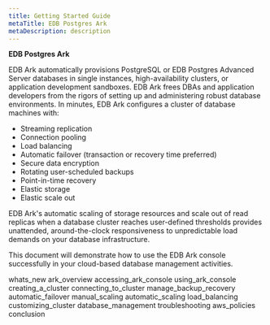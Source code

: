 ```yaml
---
title: Getting Started Guide
metaTitle: EDB Postgres Ark
metaDescription: description
---
```


**EDB Postgres Ark**

EDB Ark automatically provisions PostgreSQL or EDB Postgres Advanced
Server databases in single instances, high-availability clusters, or
application development sandboxes. EDB Ark frees DBAs and application
developers from the rigors of setting up and administering robust
database environments. In minutes, EDB Ark configures a cluster of
database machines with:

  - Streaming replication
  - Connection pooling
  - Load balancing
  - Automatic failover (transaction or recovery time preferred)
  - Secure data encryption
  - Rotating user-scheduled backups
  - Point-in-time recovery
  - Elastic storage
  - Elastic scale out

EDB Ark's automatic scaling of storage resources and scale out of read
replicas when a database cluster reaches user-defined thresholds
provides unattended, around-the-clock responsiveness to unpredictable
load demands on your database infrastructure.

This document will demonstrate how to use the EDB Ark console
successfully in your cloud-based database management activities.

<div class="toctree" data-maxdepth="3">

whats_new ark_overview accessing_ark_console using_ark_console
creating_a_cluster connecting_to_cluster manage_backup_recovery
automatic_failover manual_scaling automatic_scaling load_balancing
customizing_cluster database_management troubleshooting aws_policies
conclusion

</div>
